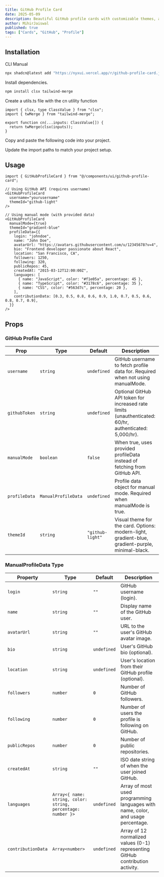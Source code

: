 ```yaml
---
title: GitHub Profile Card
date: 2025-05-09
description: Beautiful GitHub profile cards with customizable themes, activity graphs, and real-time data fetching.
author: MihirJaiswal
published: true
tags: ["Cards", "GitHub", "Profile"]
---
```


<ComponentPreview name="github-profile-card-demo" />

## Installation

<Tabs defaultValue="cli">

<TabsList>
  <TabsTrigger value="cli">CLI</TabsTrigger>
  <TabsTrigger value="manual">Manual</TabsTrigger>
</TabsList>
<TabsContent value="cli">

```bash
npx shadcn@latest add "https://nyxui.vercel.app/r/github-profile-card.json"
```

</TabsContent>

<TabsContent value="manual">

<Steps>

<Step>Install dependencies.</Step>

```bash
npm install clsx tailwind-merge
```

<Step>Create a utils.ts file with the cn utility function</Step>

```tsx
import { clsx, type ClassValue } from "clsx";
import { twMerge } from "tailwind-merge";

export function cn(...inputs: ClassValue[]) {
  return twMerge(clsx(inputs));
}
```

<Step>Copy and paste the following code into your project.</Step>

<ComponentSource name="github-profile-card" />

<Step>Update the import paths to match your project setup.</Step>

</Steps>

</TabsContent>

</Tabs>

## Usage

```tsx
import { GitHubProfileCard } from "@/components/ui/github-profile-card";
```

```tsx
// Using GitHub API (requires username)
<GitHubProfileCard
  username="yourusername"
  themeId="github-light"
/>

// Using manual mode (with provided data)
<GitHubProfileCard
  manualMode={true}
  themeId="gradient-blue"
  profileData={{
    login: "johndoe",
    name: "John Doe",
    avatarUrl: "https://avatars.githubusercontent.com/u/12345678?v=4",
    bio: "Frontend developer passionate about React",
    location: "San Francisco, CA",
    followers: 1250,
    following: 320,
    publicRepos: 45,
    createdAt: "2015-03-12T12:00:00Z",
    languages: [
      { name: "JavaScript", color: "#f1e05a", percentage: 45 },
      { name: "TypeScript", color: "#3178c6", percentage: 35 },
      { name: "CSS", color: "#563d7c", percentage: 20 },
    ],
    contributionData: [0.3, 0.5, 0.8, 0.6, 0.9, 1.0, 0.7, 0.5, 0.6, 0.8, 0.7, 0.9],
  }}
/>
```

## Props

### GitHub Profile Card

| Prop          | Type                | Default          | Description                                                                                            |
| ------------- | ------------------- | ---------------- | ------------------------------------------------------------------------------------------------------ |
| `username`    | `string`            | `undefined`      | GitHub username to fetch profile data for. Required when not using manualMode.                         |
| `githubToken` | `string`            | `undefined`      | Optional GitHub API token for increased rate limits (unauthenticated: 60/hr, authenticated: 5,000/hr). |
| `manualMode`  | `boolean`           | `false`          | When true, uses provided profileData instead of fetching from GitHub API.                              |
| `profileData` | `ManualProfileData` | `undefined`      | Profile data object for manual mode. Required when manualMode is true.                                 |
| `themeId`     | `string`            | `"github-light"` | Visual theme for the card. Options: modern-light, gradient-blue, gradient-purple, minimal-black.       |

### ManualProfileData Type

| Property           | Type                                                         | Default     | Description                                                                      |
| ------------------ | ------------------------------------------------------------ | ----------- | -------------------------------------------------------------------------------- |
| `login`            | `string`                                                     | `""`        | GitHub username (login).                                                         |
| `name`             | `string`                                                     | `""`        | Display name of the GitHub user.                                                 |
| `avatarUrl`        | `string`                                                     | `""`        | URL to the user's GitHub avatar image.                                           |
| `bio`              | `string`                                                     | `undefined` | User's GitHub bio (optional).                                                    |
| `location`         | `string`                                                     | `undefined` | User's location from their GitHub profile (optional).                            |
| `followers`        | `number`                                                     | `0`         | Number of GitHub followers.                                                      |
| `following`        | `number`                                                     | `0`         | Number of users the profile is following on GitHub.                              |
| `publicRepos`      | `number`                                                     | `0`         | Number of public repositories.                                                   |
| `createdAt`        | `string`                                                     | `""`        | ISO date string of when the user joined GitHub.                                  |
| `languages`        | `Array<{ name: string, color: string, percentage: number }>` | `undefined` | Array of most used programming languages with name, color, and usage percentage. |
| `contributionData` | `Array<number>`                                              | `undefined` | Array of 12 normalized values (0-1) representing GitHub contribution activity.   |
